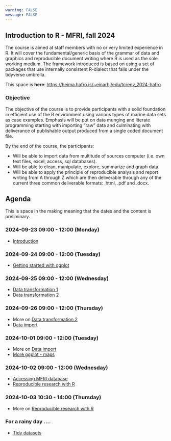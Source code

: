 ```yaml
---
warning: FALSE
message: FALSE
---
```


## Introduction to R - MFRI, fall 2024

The course is aimed at staff members with no or very limited experience in R. It will cover the fundamental/generic basis of the grammar of data and graphics and reproducible document writing where R is used as the sole working medium. The framework introduced is based on using a set of packages that use internally consistent R-dialect that falls under the tidyverse umbrella.

This space is **here**: [https://heima.hafro.is/~einarhj/edu/tcrenv_2024-hafro](https://heima.hafro.is/~einarhj/edu/tcrenv_2024-hafro)


### Objective

The objective of the course is to provide participants with a solid foundation in efficient use of the R environment using various types of marine data sets as case examples. Emphasis will be put on data munging and literate programming starting with importing "raw" data and culminating with deliverance of publishable output produced from a single coded document file.

By the end of the course, the participants:

* Will be able to import data from multitude of sources computer (i.e. own text files, excel, access, sql databases).
* Will be able to clean, manipulate, explore, summarize and graph data.
* Will be able to apply the principle of reproducible analysis and report writing from A through Z which are then deliverable through any of the current three common deliverable formats: .html, .pdf and .docx.

## Agenda

This is space in the making meaning that the dates and the content is preliminary.

### 2024-09-23 09:00 - 12:00  (Monday)

- [Introduction](intro.qmd)

### 2024-09-24 09:00 - 12:00  (Tuesday)

- [Getting started with ggplot](visualization1.qmd)


### 2024-09-25 09:00 - 12:00  (Wednesday)

- [Data transformation 1](transformation1.qmd)
- [Data transformation 2](transformation2.qmd)

### 2024-09-26 09:00 - 12:00  (Thursday)

- More on [Data transformation 2](transformation2.qmd)
- [Data import](import.qmd)

### 2024-10-01 09:00 - 12:00  (Tuesday)

- More on [Data import](import.qmd)
- [More ggplot - maps](visualization2.qmd)


### 2024-10-02 09:00 - 12:00  (Wednesday)

- [Accessing MFRI database](mar.qmd)
- [Reproducible research with R](reproducable.qmd)

### 2024-10-03 10:30 - 14:00 (Thursday)

- More on [Reproducible research with R](reproducable.qmd)


### For a rainy day ....

- [Tidy datasets](tidy.qmd)

